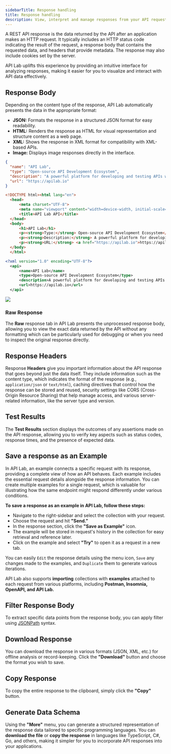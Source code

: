 ```yaml
---
sidebarTitle: Response handling
title: Response handling
description: View, interpret and manage responses from your API requests.
---
```


A REST API response is the data returned by the API after an application makes an HTTP request. It typically includes an HTTP status code indicating the result of the request, a response body that contains the requested data, and headers that provide metadata. The response may also include cookies set by the server. 

API Lab uplifts this experience by providing an intuitive interface for analyzing responses, making it easier for you to visualize and interact with API data effectively.

## **Response Body**

Depending on the content type of the response, API Lab automatically presents the data in the appropriate format:

- **JSON:** Formats the response in a structured JSON format for easy readability.
- **HTML:** Renders the response as HTML for visual representation and structure content as a web page.
- **XML:** Shows the response in XML format for compatibility with XML-based APIs.
- **Image:** Displays image responses directly in the interface.

<Tabs>
<Tab title="JSON">

```json 
{
  "name": "API Lab",
  "type": "Open-source API Development Ecosystem",
  "description": "A powerful platform for developing and testing APIs with an intuitive interface.",
  "url": "https://apilab.io"
}
```

</Tab>
<Tab title="HTML">

```html 
<!DOCTYPE html><html lang="en">
  <head>
      <meta charset="UTF-8">
      <meta name="viewport" content="width=device-width, initial-scale=1.0">
      <title>API Lab API</title>
  </head>
  <body>
      <h1>API Lab</h1>
      <p><strong>Type:</strong> Open-source API Development Ecosystem</p>
      <p><strong>Description:</strong> A powerful platform for developing and testing APIs with an intuitive interface.</p>
      <p><strong>URL:</strong> <a href="https://apilab.io">https://apilab.io</a></p>
  </body>
  </html>
```

</Tab>
<Tab title="XML">

```xml 
<?xml version="1.0" encoding="UTF-8"?>
  <api>
      <name>API Lab</name>
      <type>Open-source API Development Ecosystem</type>
      <description>A powerful platform for developing and testing APIs with an intuitive interface.</description>
      <url>https://apilab.io</url>
  </api>
```

</Tab>

<Tab title = "Image">
<Frame>
    <img src="/images/apilab-banner.png" /> 
</Frame>
</Tab>
</Tabs>

### Raw Response

The **Raw** response tab in API Lab presents the unprocessed response body, allowing you to view the exact data returned by the API without any formatting which can be particularly used for debugging or when you need to inspect the original response directly.

## Response Headers

Response **Headers** give you important information about the API response that goes beyond just the data itself. They include information such as the content type, which indicates the format of the response (e.g., `application/json` or `text/html`), caching directives that control how the response can be stored and reused, security settings like CORS (Cross-Origin Resource Sharing) that help manage access, and various server-related information, like the server type and version. 

## Test Results

The **Test Results** section displays the outcomes of any assertions made on the API response, allowing you to verify key aspects such as status codes, response times, and the presence of expected data. 

## Save a response as an Example

In API Lab, an example connects a specific request with its response, providing a complete view of how an API behaves. Each example includes the essential request details alongside the response information. You can create multiple examples for a single request, which is valuable for illustrating how the same endpoint might respond differently under various conditions. 

**To save a response as an example in API Lab, follow these steps:**

- Navigate to the right-sidebar and select the collection with your request.
- Choose the request and hit **"Send.”**
- In the response section, click the **"Save as Example"** icon.
- The example will be stored in request's history in the collection for easy retrieval and reference later.
- Click on the example and select **"Try"** to open it as a request in a new tab.

You can easily `Edit` the response details using the **<Icon icon="ellipsis-vertical" iconType="solid" />** menu icon, `Save` any changes made to the examples, and `Duplicate` them to generate various iterations.

<Tip>API Lab also supports **importing** collections with **examples** attached to each request from various platforms, including **Postman, Insomnia, OpenAPI, and API Lab.**</Tip>

## Filter Response Body

To extract specific data points from the response body, you can apply filter using [JSONPath](https://github.com/JSONPath-Plus/JSONPath) syntax.

## **Download Response**

You can download the response in various formats (JSON, XML, etc.) for offline analysis or record-keeping. Click the **"Download"** button and choose the format you wish to save.

## **Copy Response**

To copy the entire response to the clipboard, simply click the **"Copy"** button. 

## **Generate Data Schema**

Using the **"More"** menu, you can generate a structured representation of the response data tailored to specific programming languages. You can **download the file** or **copy the response** in languages like TypeScript, C#, Go, and others, making it simpler for you to incorporate API responses into your applications.